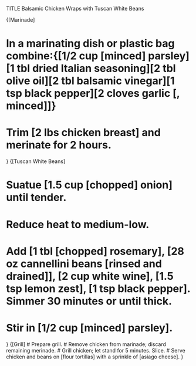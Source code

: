 TITLE Balsamic Chicken Wraps with Tuscan White Beans

{[Marinade]

# In a marinating dish or plastic bag combine:{[1/2 cup [minced] parsley][1 tbl dried Italian seasoning][2 tbl olive oil][2 tbl balsamic vinegar][1 tsp black pepper][2 cloves garlic [, minced]]}
# Trim [2 lbs chicken breast] and merinate for 2 hours.
}
{[Tuscan White Beans]

# Suatue [1.5 cup [chopped] onion] until tender.
# Reduce heat to medium-low.
# Add [1 tbl [chopped] rosemary], [28 oz cannellini beans [rinsed and drained]], [2 cup white wine], [1.5 tsp lemon zest], [1 tsp black pepper]. Simmer 30 minutes or until thick.
# Stir in [1/2 cup [minced] parsley].

}
{[Grill]
# Prepare grill.
# Remove chicken from marinade; discard remaining merinade.
# Grill chicken; let stand for 5 minutes. Slice.
# Serve chicken and beans on [flour tortillas] with a sprinkle of [asiago cheese].
}
